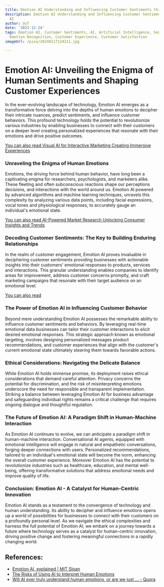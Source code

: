 ```yaml
---
title: Emotion AI Understanding and Influencing Customer Sentiments through AI
description: Emotion AI Understanding and Influencing Customer Sentiments through
  AI
author: Usf
date: '2023-12-24'
tags: Emotion AI, Customer Sentiments, AI, Artificial Intelligence, Sentiment Analysis,
  Emotion Recognition, Customer Experience, Customer Satisfaction
imageUrl: /pixa/20240117124211.jpg

---
```

# Emotion AI: Unveiling the Enigma  of Human Sentiments and Shaping Customer Experiences

In the ever-evolving landscape of technology, Emotion AI emerges  as a transformative force delving into the  depths of human emotions to decipher their intricate nuances, predict sentiments, and influence customer behaviors.  This profound technology holds the potential to revolutionize various industries by enabling businesses to connect with their customers on a deeper level creating  personalized experiences  that resonate with their emotions and drive  positive outcomes.

[You can also  read Visual AI for Interactive  Marketing Creating Immersive Experiences](Visual%20AI%20for%20Interactive%20Marketing%20Creating%20Immersive%20Experiences)


###  Unraveling the Enigma of Human Emotions
Emotions, the driving force  behind human behavior, have long been a captivating enigma for researchers, psychologists, and marketers alike. These fleeting and often subconscious reactions shape our perceptions  decisions,  and interactions with the world around us. Emotion AI  powered by advanced algorithms and machine learning techniques, unravels this complexity by  analyzing various data points, including  facial expressions, vocal tones and physiological responses,  to accurately gauge an individual's emotional state.

[You can also read AI-Powered Market Research Unlocking  Consumer Insights and Trends](AI-Powered%20Market%20Research%20Unlocking%20Consumer%20Insights%20and%20Trends)


### Decoding Customer Sentiments: The  Key to Building Enduring Relationships
In the realm  of customer engagement,  Emotion AI  proves invaluable in  deciphering customer sentiments providing businesses with actionable insights into their customers' emotional responses to products, services and interactions. This granular understanding enables companies to identify areas for improvement, address customer concerns promptly, and craft marketing campaigns that resonate with their target audience on an emotional level.

[You can also read ]()


### The Power of Emotion AI  in Influencing Customer Behavior
Beyond mere understanding Emotion AI possesses  the remarkable ability to influence customer sentiments  and behaviors. By leveraging real-time emotional data businesses can tailor their customer interactions to elicit  desired emotional responses. This strategic approach  known as emotional targeting, involves designing personalized messages product recommendations, and customer experiences that align with the customer's current emotional state  ultimately steering them towards  favorable actions.

### Ethical Considerations: Navigating the  Delicate Balance
While Emotion AI  holds immense promise, its deployment raises ethical considerations that demand careful  attention. Privacy concerns the potential for discrimination, and the risk of misinterpreting emotions underscore  the need for responsible and transparent implementation. Striking  a balance between leveraging Emotion  AI for business advantage and safeguarding individual rights remains a critical  challenge that requires  ongoing dialogue  and thoughtful regulation.

### The Future of Emotion AI: A Paradigm Shift in Human-Machine Interaction
As Emotion AI continues to evolve, we can anticipate a paradigm shift in human-machine interaction. Conversational AI agents, equipped with emotional intelligence will engage in natural and empathetic conversations, forging deeper connections with  users. Personalized recommendations, tailored to an individual's  emotional state will become the norm,  enhancing the  overall customer experience. Moreover Emotion  AI has the potential to revolutionize industries such as healthcare,  education, and mental  well-being, offering transformative solutions that address emotional needs and  improve quality of life.

### Conclusion: Emotion AI - A  Catalyst for Human-Centric Innovation
Emotion AI stands as a testament to the convergence of technology and human understanding.  Its ability to decipher and influence emotions opens up a world of possibilities for businesses to connect with their  customers  on a profoundly personal level.  As we navigate the ethical complexities and harness the full potential of  Emotion AI, we embark on a journey towards a future where technology serves as a catalyst for human-centric innovation, driving positive change and fostering meaningful  connections in a rapidly changing  world.

## References:
- [Emotion AI, explained | MIT Sloan](https://mitsloan.mit.edu/ideas-made-to-matter/emotion-ai-explained)
- [The Risks of Using AI to Interpret Human Emotions](https://hbr.org/2019/11/the-risks-of-using-ai-to-interpret-human-emotions)
- [Will AI ever truly understand human emotions, or are we just ... - Quora](https://www.quora.com/Will-AI-ever-truly-understand-human-emotions-or-are-we-just-chasing-a-digital-mirage)
